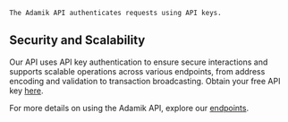     The Adamik API authenticates requests using API keys.

## Security and Scalability

Our API uses API key authentication to ensure secure interactions and supports scalable operations across various endpoints, from address encoding and validation to transaction broadcasting. Obtain your free API key [here](https://dashboard.adamik.io).

For more details on using the Adamik API, explore our [endpoints](endpoint).
